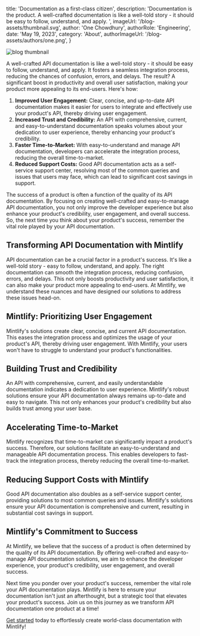 
  title: 'Documentation as a first-class citizen',
  description:
    'Documentation is the product. A well-crafted documentation is like a well-told story - it should be easy to follow, understand, and apply. ',
  imageUrl: '/blog-assets/thumbnail.svg',
  author: 'One Chowdhury',
  authorRole: 'Engineering',
  date: 'May 19, 2023',
  category: 'About',
  authorImageUrl: '/blog-assets/authors/one.png',
}


<img
  src="/blog-assets/thumbnail.svg"
  alt="blog thumbnail"
  className="w-full rounded-md"
/>

A well-crafted API documentation is like a well-told story - it should be easy to
follow, understand, and apply. It fosters a seamless integration process, reducing
the chances of confusion, errors, and delays. The result? A significant boost in
productivity and overall user satisfaction, making your product more appealing to
its end-users. Here's how:

1. **Improved User Engagement:** Clear, concise, and up-to-date API documentation makes it easier for users to integrate and effectively use your product's API, thereby driving user engagement.
2. **Increased Trust and Credibility:** An API with comprehensive, current, and easy-to-understand documentation speaks volumes about your dedication to user experience, thereby enhancing your product's credibility.
3. **Faster Time-to-Market:** With easy-to-understand and manage API documentation, developers can accelerate the integration process, reducing the overall time-to-market.
4. **Reduced Support Costs:** Good API documentation acts as a self-service support center, resolving most of the common queries and issues that users may face, which can lead to significant cost savings in support.

The success of a product is often a function of the quality of its API documentation. By focusing on creating well-crafted and easy-to-manage API documentation, you not only improve the developer experience but also enhance your product's credibility, user engagement, and overall success. So, the next time you think about your product's success, remember the vital role played by your API documentation.

## Transforming API Documentation with Mintlify

API documentation can be a crucial factor in a product's success. It's like a well-told story - easy to follow, understand, and apply. The right documentation can smooth the integration process, reducing confusion, errors, and delays. This not only boosts productivity and user satisfaction, it can also make your product more appealing to end-users. At Mintlify, we understand these nuances and have designed our solutions to address these issues head-on.

## Mintlify: Prioritizing User Engagement

Mintlify's solutions create clear, concise, and current API documentation. This eases the integration process and optimizes the usage of your product's API, thereby driving user engagement. With Mintlify, your users won't have to struggle to understand your product's functionalities.

## Building Trust and Credibility

An API with comprehensive, current, and easily understandable documentation indicates a dedication to user experience. Mintlify's robust solutions ensure your API documentation always remains up-to-date and easy to navigate. This not only enhances your product's credibility but also builds trust among your user base.

## Accelerating Time-to-Market

Mintlify recognizes that time-to-market can significantly impact a product's success. Therefore, our solutions facilitate an easy-to-understand and manageable API documentation process. This enables developers to fast-track the integration process, thereby reducing the overall time-to-market.

## Reducing Support Costs with Mintlify

Good API documentation also doubles as a self-service support center, providing solutions to most common queries and issues. Mintlify's solutions ensure your API documentation is comprehensive and current, resulting in substantial cost savings in support.

## Mintlify's Commitment to Success

At Mintlify, we believe that the success of a product is often determined by the quality of its API documentation. By offering well-crafted and easy-to-manage API documentation solutions, we aim to enhance the developer experience, your product's credibility, user engagement, and overall success.

Next time you ponder over your product's success, remember the vital role your API documentation plays. Mintlify is here to ensure your documentation isn't just an afterthought, but a strategic tool that elevates your product's success. Join us on this journey as we transform API documentation one product at a time!

[Get started](/start) today to effortlessly create world-class documentation with Mintlify!
